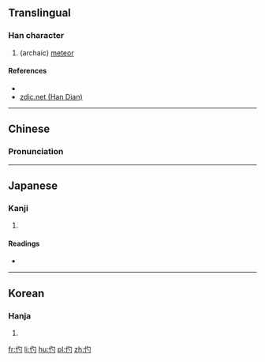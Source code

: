 ==Translingual==

===Han character===
{{Han char|rn=9|rad=人|as=03|sn=5|four=|canj=人心戈 (OPI)|ids=⿰[[亻]][[勺]]}}

# (archaic) [[meteor]]

====References====
* {{Han ref|kx=0093.100|dkj=00385|dj=0197.060|hdz=10114.120|uh=4EE2|ud=20194}}
*[http://www.zdic.net/zd/zi/ZdicE4ZdicBBZdicA2.htm zdic.net (Han Dian)]

----

==Chinese==
{{zh-hanzi-box|[[仢]]}}

===Pronunciation===
{{zh-pron
|m=bó
|c=
|mc=y
|oc=y
|ma=
|cat=n
}}

----

==Japanese==

===Kanji===
{{ja-kanji|grade=|rs=人03}}

# {{defn|lang=ja|sort=人03}}

====Readings====
* {{ja-readings|on=[[はく]] (haku), [[ばく]] (baku), [[しゃく]] (shaku)|kun=[[まるきばし]] (marukibashi)}}

----

==Korean==

===Hanja===
{{ko-hanja|hangeul=작|rv=jak|mr=chak|y=cak}}

# {{defn|lang=ko|sort=人03}}

[[fr:仢]]
[[li:仢]]
[[hu:仢]]
[[pl:仢]]
[[zh:仢]]